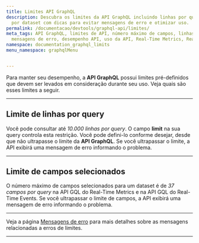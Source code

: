 ```yaml
---
title: Limites API GraphQL
description: Descubra os limites da API GraphQL incluindo linhas por query e campos
  por dataset com dicas para evitar mensagens de erro e otimizar uso.
permalink: /documentacao/devtools/graphql-api/limites/
meta_tags: API GraphQL, limites de API, número máximo de campos, linhas por query,
  mensagens de erro, desempenho API, uso da API, Real-Time Metrics, Realtime Events
namespace: documentation_graphql_limits
menu_namespace: graphqlMenu


---
```


Para manter seu desempenho, a **API GraphQL** possui limites pré-definidos que devem ser levados em consideração durante seu uso. Veja quais são esses limites a seguir.

---

## Limite de linhas por query

Você pode consultar até *10.000 linhas por query*. O campo **limit** na sua query controla esta restrição. Você pode defini-lo conforme desejar, desde que não ultrapasse o limite da **API GraphQL**. Se você ultrapassar o limite, a API exibirá uma mensagem de erro informando o problema.

---

## Limite de campos selecionados

O número máximo de campos selecionados para um dataset é de *37 campos por query* na API GQL do Real-Time Metrics e na API GQL do Real-Time Events. Se você ultrapassar o limite de campos, a API exibirá uma mensagem de erro informando o problema.

---

Veja a página [Mensagens de erro](/pt-br/documentacao/devtools/graphql-api/mensagens-erro/) para mais detalhes sobre as mensagens relacionadas a erros de limites.





---

